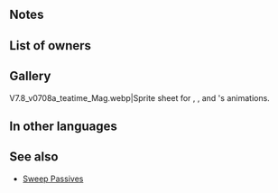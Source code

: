 {{Weapon Infobox
|tagid=SID_聖騎士の嗜み
|intID=3721
|image=wep_mg182
|exclusive=1
|weaponType=Blue Tome
|cost=400
|might=14
|range=2
|cooldown=-1
|effect=Accelerates Special trigger (cooldown count-1). At start of combat, if unit's HP ≥ 25%, grants Atk/Spd/Def/Res+5 to unit, unit makes a guaranteed follow-up attack, and deals damage = 15% of unit's Atk (excluding area-of-effect Specials) during combat, and also, if foe uses sword, lance, axe, magic, staff, dragonstone, or beast damage, foe cannot counterattack.
|required=Thoron;Shine
|properties=
}}
==Notes==
{{Temporary buffs}}
{{Guaranteed follow-up interaction}}
{{DamageBoost}}
{{TermRefersTo|magic}}
{{TermRefersTo|Dragonstone}}
{{TermRefersTo|Beast damage|Beast}}
{{Prevent counterattacks}}
==List of owners==
{{Skill Hero List}}
==Gallery==
<gallery>
V7.8_v0708a_teatime_Mag.webp|Sprite sheet for {{St|Baked Treats}} , {{St|Teacake Tower+|Teacake Tower(+)}}, {{St|Teatime Set+|Teatime Set(+)}} and {{PAGENAME}}'s animations.
</gallery>
==In other languages==
{{OtherLanguages
|japanese=聖騎士の嗜み
|german=Feinste Manieren
|spanishEU=Actitud refinada
|spanishLA=Actitud refinada
|french=Bienséance
|italian=Modi galanti
|chineseTW=聖騎士的嗜好
|portuguese=Modos refinados
}}
==See also==
{{See also skills|cond=Description LIKE '%deals damage =%15%of unit_s Atk%' OR Description LIKE '%foe uses%foe cannot counterattack%' AND Exclusive=1}}
* [[Sweep Passives]]
{{Weapons Navbox}}